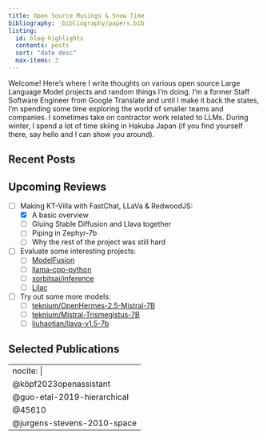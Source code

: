 ```yaml
---
title: Open Source Musings & Snow Time
bibliography: _bibliography/papers.bib
listing:
  id: blog-highlights
  contents: posts
  sort: "date desc"
  max-items: 3
---
```


Welcome! Here's where I write thoughts on various open source Large Language
Model projects and random things I'm doing.  I'm a former Staff Software
Engineer from Google Translate and until I make it back the states, I'm
spending some time exploring the world of smaller teams and companies.  I
sometimes take on contractor work related to LLMs.  During winter, I spend a
lot of time skiing in Hakuba Japan (if you find yourself there, say hello and I
can show you around).

## Recent Posts

::: {#blog-highlights}
:::


## Upcoming Reviews

* [ ] Making KT-Villa with FastChat, LLaVa & RedwoodJS:
  * [x] A basic overview
  * [ ] Gluing Stable Diffusion and Llava together
  * [ ] Piping in Zephyr-7b
  * [ ] Why the rest of the project was still hard
* [ ] Evaluate some interesting projects:
  * [ ] [ModelFusion](https://modelfusion.dev/guide/)
  * [ ] [llama-cpp-python](https://github.com/abetlen/llama-cpp-python)
  * [ ] [xorbitsai/inference](https://github.com/xorbitsai/inference)
  * [ ] [Lilac](https://lilacml.com/)
* [ ] Try out some more models:
  * [ ] [teknium/OpenHermes-2.5-Mistral-7B](https://huggingface.co/teknium/OpenHermes-2.5-Mistral-7B)
  * [ ] [teknium/Mistral-Trismegistus-7B](https://huggingface.co/teknium/Mistral-Trismegistus-7B)
  * [ ] [liuhaotian/llava-v1.5-7b](https://huggingface.co/liuhaotian/llava-v1.5-7b)

## Selected Publications

---
nocite: |
  @köpf2023openassistant
  @guo-etal-2019-hierarchical
  @45610
  @jurgens-stevens-2010-space
---
